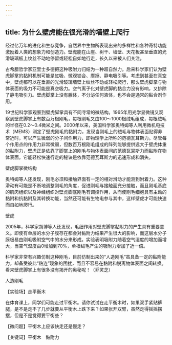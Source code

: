 ```yaml
---
---
---
```

title: 为什么壁虎能在很光滑的墙壁上爬行
---




经过亿万年的进化和生存竞争，自然界中生物所表现出来的多样性和各种奇特功能激励着人类的想象力和创造力。壁虎能在山崖、树干、墙壁、天花板甚至垂直的光滑玻璃板上纹丝不动地停留或轻松自如地行走，长久以来被人们关注。

古希腊哲学家亚里士多德把这种吸附力归结为一种超自然力。后来科学家们认为壁虎脚掌的黏附机制可能是虹吸、微观锁合、摩擦、静电吸引等。考虑到甚至在真空中，壁虎都可以在垂直的光滑玻璃墙壁上纹丝不动或轻松爬行，那么壁虎脚掌与物体表面的吸力不可能是真空吸力。空气离子化对壁虎脚的黏合力没有影响，又排除了静电吸引力。壁虎脚掌上没有腺体，不分泌任何液体，也不会是通常的黏合剂作用。

19世纪科学家观察到壁虎脚掌具有不同寻常的微结构。1965年用光学显微镜又观察到壁虎脚掌上有数百万根刚毛，每根刚毛又由100～1000根绒毛组成，每根绒毛的半径在0.2～0.4微米之间。2000年以来，美国科学家奥特姆等人利用微机电技术（MEMS）测定了壁虎刚毛的黏附力，发现当刚毛上的绒毛与物体表面贴得非常近时，可以产生微弱的分子间作用力，即物理学上所称的范德瓦耳斯力。尽管每个作用点的作用力非常微弱，但数百万根刚毛组成的阵列能够提供远大于壁虎体重的黏附力，壁虎正是依靠了脚掌上的刚毛与物体表面间的范德瓦耳斯力而黏附在物体表面。它能轻松快速行走的秘诀是依靠范德瓦耳斯力的迅速形成和消失。

壁虎脚掌微结构



奥特姆等人还发现，刚毛必须和接触界面有一定的相对滑动才能测到附着力。这种滑动有可能是不断地调整刚毛的角度，促进刚毛与接触面充分接触，而且刚毛基底的肌肉组织以及神经组织对壁虎脚底刚毛有调控作用，从而使刚毛细胞具有主动的黏附和抗黏附及其转换功能，当然还可能有生物电参与其中，这样壁虎才可能快速而自如地爬行。

壁虎



2005年，科学家胡博等人还发现，毛细作用对壁虎脚掌黏附力的产生具有重要意义。即使有单层的水分子膜存在都会对黏附力结果产生很大的影响，而这层水分子膜极易由刚毛吸附空气中的水分来形成。实验表明吸附力随着空气湿度的增加而增大，当空气湿度由0增加到70%，单根绒毛产生的吸附力增加了近一倍。

科学家非常有兴趣仿制这种刚毛，目前仿制出来的“人造刚毛”虽具备一定的黏附能力，却备受彼此“粘连”现象的困扰，而且不容易在黏附和脱离物体表面之间转换。看来壁虎脚掌上有很多没有揭开的奥秘呢！（乔灵芝）

人造刚毛





【实验场】走平衡木

在体育课上，同学们可能走过平衡木。请你试试在走平衡木时，如果双手紧贴裤腿，是不是走不了几步就要从平衡木上跌下来？如果张开双臂，虽然走得摇摇摆摆，但是不是觉得要平衡些？

【微问题】平衡木上应该快走还是慢走？

【关键词】平衡木　黏附力
